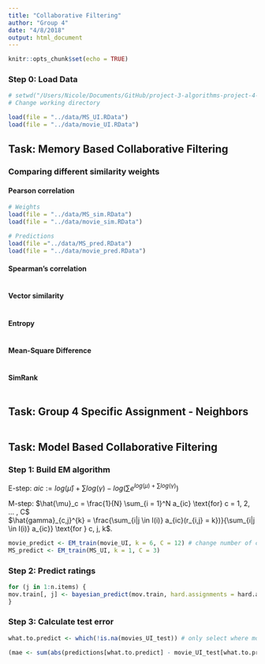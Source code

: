 ```yaml
---
title: "Collaborative Filtering"
author: "Group 4"
date: "4/8/2018"
output: html_document
---
```


```r
knitr::opts_chunk$set(echo = TRUE)
```

### Step 0: Load Data
```r
# setwd("/Users/Nicole/Documents/GitHub/project-3-algorithms-project-4-algorithms-group-4/doc")
# Change working directory 

load(file = "../data/MS_UI.RData")
load(file = "../data/movie_UI.RData")
```


## Task: Memory Based Collaborative Filtering

### Comparing different similarity weights
#### Pearson correlation
```r
# Weights
load(file = "../data/MS_sim.RData")
load(file = "../data/movie_sim.RData")

# Predictions
load(file ="../data/MS_pred.RData")
load(file = "../data/movie_pred.RData")
```

#### Spearman's correlation
```r

```

#### Vector similarity
```r

```


#### Entropy
```r

```


#### Mean-Square Difference
```r

```


#### SimRank
```r

```


## Task: Group 4 Specific Assignment - Neighbors 
```r

```



## Task: Model Based Collaborative Filtering

### Step 1: Build EM algorithm 
E-step: $aic := log(\hat{\mu}) + \sum log(\gamma) - log(\sum e^{log (\mu) + \sum log (\gamma)})$

M-step: $\hat{\mu}_c = \frac{1}{N} \sum_{i = 1}^N a_{ic} \text{for} c = 1, 2, ... , C$  
$\hat{gamma}_{c,j}^{k} = \frac{\sum_{i|j \in I(i)} a_{ic}(r_{i,j} = k})}{\sum_{i|j \in I(i)} a_{ic}} \text{for } c, j, k$. 
```r
movie_predict <- EM_train(movie_UI, k = 6, C = 12) # change number of clusters ???? 
MS_predict <- EM_train(MS_UI, k = 1, C = 3)
```

### Step 2: Predict ratings
```r
for (j in 1:n.items) {
mov.train[, j] <- bayesian_predict(mov.train, hard.assignments = hard.assignments, gamma = gamma)
}
```

### Step 3: Calculate test error
```r
what.to.predict <- which(!is.na(movies_UI_test)) # only select where movie_UI_test has rankings

(mae <- sum(abs(predictions[what.to.predict] - movie_UI_test[what.to.predict]))/length(what.to.predict)) # movie_UI_predicted is the predicted data 
```


